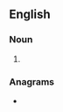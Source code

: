 ==English==

===Noun===
{{head|en|noun form}}

# {{plural of|en|postmaster}}

===Anagrams===
* {{anagrams|en|a=aemoprssstt|masterposts}}